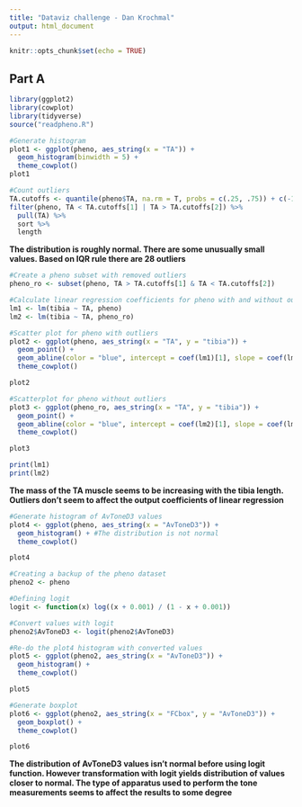```yaml
---
title: "Dataviz challenge - Dan Krochmal"
output: html_document
---
```


```r
knitr::opts_chunk$set(echo = TRUE)
```

## Part A

```r
library(ggplot2)
library(cowplot)
library(tidyverse)
source("readpheno.R")
```

```r

#Generate histogram
plot1 <- ggplot(pheno, aes_string(x = "TA")) +
  geom_histogram(binwidth = 5) + 
  theme_cowplot()
plot1

#Count outliers
TA.cutoffs <- quantile(pheno$TA, na.rm = T, probs = c(.25, .75)) + c(-1.5, 1.5) * IQR(pheno$TA, na.rm = T)
filter(pheno, TA < TA.cutoffs[1] | TA > TA.cutoffs[2]) %>%
  pull(TA) %>%
  sort %>%
  length
```

**The distribution is roughly normal. There are some unusually small values. Based on IQR rule there are 28 outliers**

```r
#Create a pheno subset with removed outliers
pheno_ro <- subset(pheno, TA > TA.cutoffs[1] & TA < TA.cutoffs[2])

#Calculate linear regression coefficients for pheno with and without outliers
lm1 <- lm(tibia ~ TA, pheno)
lm2 <- lm(tibia ~ TA, pheno_ro)

#Scatter plot for pheno with outliers
plot2 <- ggplot(pheno, aes_string(x = "TA", y = "tibia")) +
  geom_point() +
  geom_abline(color = "blue", intercept = coef(lm1)[1], slope = coef(lm1)[2]) +
  theme_cowplot()

plot2

#Scatterplot for pheno without outliers
plot3 <- ggplot(pheno_ro, aes_string(x = "TA", y = "tibia")) +
  geom_point() +
  geom_abline(color = "blue", intercept = coef(lm2)[1], slope = coef(lm2)[2]) +
  theme_cowplot()

plot3

print(lm1)
print(lm2)
```
**The mass of the TA muscle seems to be increasing with the tibia length. Outliers don't seem to affect the output coefficients of linear regression**

```r

#Generate histogram of AvToneD3 values
plot4 <- ggplot(pheno, aes_string(x = "AvToneD3")) +
  geom_histogram() + #The distribution is not normal
  theme_cowplot()

plot4

#Creating a backup of the pheno dataset
pheno2 <- pheno

#Defining logit
logit <- function(x) log((x + 0.001) / (1 - x + 0.001))

#Convert values with logit
pheno2$AvToneD3 <- logit(pheno2$AvToneD3)

#Re-do the plot4 histogram with converted values
plot5 <- ggplot(pheno2, aes_string(x = "AvToneD3")) +
  geom_histogram() +
  theme_cowplot()

plot5

#Generate boxplot
plot6 <- ggplot(pheno2, aes_string(x = "FCbox", y = "AvToneD3")) +
  geom_boxplot() +
  theme_cowplot()

plot6
```
**The distribution of AvToneD3 values isn't normal before using logit function. However transformation with logit yields distribution of values closer to normal. The type of apparatus used to perform the tone measurements seems to affect the results to some degree**
